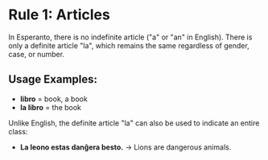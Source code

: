 # Rule 1: Articles

In Esperanto, there is no indefinite article ("a" or "an" in English). There is only a definite article "la", which remains the same regardless of gender, case, or number.

## Usage Examples:
- **libro** = book, a book
- **la libro** = the book

Unlike English, the definite article "la" can also be used to indicate an entire class:
- **La leono estas danĝera besto.** → Lions are dangerous animals.
